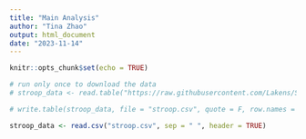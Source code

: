 ```yaml
---
title: "Main Analysis"
author: "Tina Zhao"
output: html_document
date: "2023-11-14"
---
```


```r
knitr::opts_chunk$set(echo = TRUE)
```

```r
# run only once to download the data
# stroop_data <- read.table("https://raw.githubusercontent.com/Lakens/Stroop/master/stroop.txt", sep = "\t", header = TRUE)

# write.table(stroop_data, file = "stroop.csv", quote = F, row.names = F)

stroop_data <- read.csv("stroop.csv", sep = " ", header = TRUE)
```

